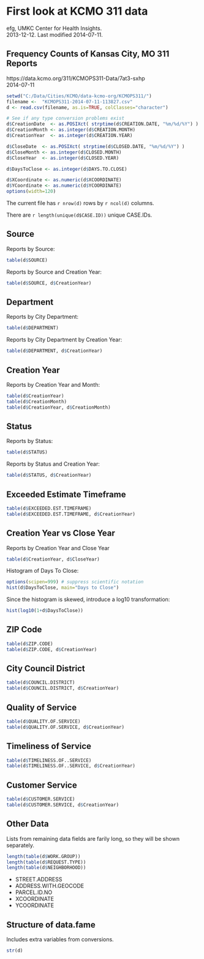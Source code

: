 # First look at KCMO 311 data
efg, UMKC Center for Health Insights.  
2013-12-12.  Last modified 2014-07-11.  

## Frequency Counts of Kansas City, MO 311 Reports
https://data.kcmo.org/311/KCMOPS311-Data/7at3-sxhp  
2014-07-11  

```r
setwd("C:/Data/Cities/KCMO/data-kcmo-org/KCMOPS311/")
filename <-  "KCMOPS311-2014-07-11-113827.csv"
d <- read.csv(filename, as.is=TRUE, colClasses="character")

# See if any type conversion problems exist
d$CreationDate  <- as.POSIXct( strptime(d$CREATION.DATE, "%m/%d/%Y") )
d$CreationMonth <- as.integer(d$CREATION.MONTH)
d$CreationYear  <- as.integer(d$CREATION.YEAR)

d$CloseDate  <- as.POSIXct( strptime(d$CLOSED.DATE, "%m/%d/%Y") )
d$CloseMonth <- as.integer(d$CLOSED.MONTH)
d$CloseYear  <- as.integer(d$CLOSED.YEAR)

d$DaysToClose <- as.integer(d$DAYS.TO.CLOSE)

d$XCoordinate <- as.numeric(d$XCOORDINATE)
d$YCoordinate <- as.numeric(d$YCOORDINATE)
options(width=120)
```
The current file has `r nrow(d)` rows by `r ncol(d)` columns.

There are `r length(unique(d$CASE.ID))` unique CASE.IDs.

## Source
Reports by Source:
```r
table(d$SOURCE)
```

Reports by Source and Creation Year:
```r
table(d$SOURCE, d$CreationYear)
```

## Department
Reports by City Department:
```r
table(d$DEPARTMENT)
```

Reports by City Department by Creation Year:
```r
table(d$DEPARTMENT, d$CreationYear)
```

## Creation Year
Reports by Creation Year and Month:
```r
table(d$CreationYear)
table(d$CreationMonth)
table(d$CreationYear, d$CreationMonth)
```

## Status
Reports by Status:
```r
table(d$STATUS)
```

Reports by Status and Creation Year:
```r
table(d$STATUS, d$CreationYear)
```
## Exceeded Estimate Timeframe
```r
table(d$EXCEEDED.EST.TIMEFRAME)
table(d$EXCEEDED.EST.TIMEFRAME, d$CreationYear)
```

## Creation Year vs Close Year
Reports by Creation Year and Close Year
```r
table(d$CreationYear, d$CloseYear)
```

Histogram of Days To Close:
```r
options(scipen=999) # suppress scientific notation
hist(d$DaysToClose, main="Days to Close")
```

Since the histogram is skewed, introduce a log10 transformation:
```r
hist(log10(1+d$DaysToClose))
```

## ZIP Code
```r
table(d$ZIP.CODE)
table(d$ZIP.CODE, d$CreationYear)
```

## City Council District
```r
table(d$COUNCIL.DISTRICT)
table(d$COUNCIL.DISTRICT, d$CreationYear)
```

## Quality of Service
```r
table(d$QUALITY.OF.SERVICE)
table(d$QUALITY.OF.SERVICE, d$CreationYear)
```

## Timeliness of Service
```r
table(d$TIMELINESS.OF..SERVICE)
table(d$TIMELINESS.OF..SERVICE, d$CreationYear)
```

## Customer Service
```r
table(d$CUSTOMER.SERVICE)
table(d$CUSTOMER.SERVICE, d$CreationYear)
```                                                                      

## Other Data

Lists from remaining data fields are farily long, so they will be shown separately.
```r
length(table(d$WORK.GROUP))
length(table(d$REQUEST.TYPE))  
length(table(d$NEIGHBORHOOD))             
```

* STREET.ADDRESS
* ADDRESS.WITH.GEOCODE
* PARCEL.ID.NO
* XCOORDINATE
* YCOORDINATE

## Structure of data.fame

Includes extra variables from conversions.
```r
str(d)
```